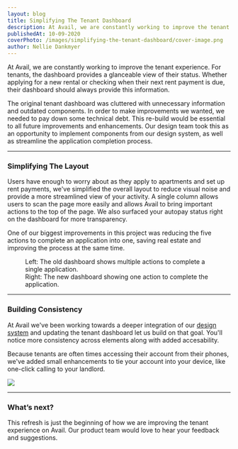 ```yaml
---
layout: blog
title: Simplifying The Tenant Dashboard
description: At Avail, we are constantly working to improve the tenant experience. For tenants, the dashboard provides a glanceable view of their status. Whether applying for a new rental or checking when their next rent payment is due, their dashboard should always provide this information.
publishedAt: 10-09-2020
coverPhoto: /images/simplifying-the-tenant-dashboard/cover-image.png
author: Nellie Dankmyer
---
```


At Avail, we are constantly working to improve the tenant experience. For tenants, the dashboard provides a glanceable view of their status. Whether applying for a new rental or checking when their next rent payment is due, their dashboard should always provide this information.

The original tenant dashboard was cluttered with unnecessary information and outdated components. In order to make improvements we wanted, we needed to pay down some technical debt. This re-build would be essential to all future improvements and enhancements. Our design team took this as an opportunity to implement components from our design system, as well as streamline the application completion process.

---

### Simplifying The Layout

Users have enough to worry about as they apply to apartments and set up rent payments, we've simplified the overall layout to reduce visual noise and provide a more streamlined view of your activity. A single column allows users to scan the page more easily and allows Avail to bring important actions to the top of the page. We also surfaced your autopay status right on the dashboard for more transparency.

One of our biggest improvements in this project was reducing the five actions to complete an application into one, saving real estate and improving the process at the same time.

<Figure src="/images/simplifying-the-tenant-dashboard/application-update.png">
  Left: The old dashboard shows multiple actions to complete a single
  application.
  <br />
  Right: The new dashboard showing one action to complete the application.
</Figure>

---

### Building Consistency

At Avail we've been working towards a deeper integration of our [design system](/packages) and updating the tenant dashboard let us build on that goal. You'll notice more consistency across elements along with added accesability.

Because tenants are often times accessing their account from their phones, we've added small enhancements to tie your account into your device, like one-click calling to your landlord.

![](/images/simplifying-the-tenant-dashboard/call-landlord.png)

---

### What’s next?

This refresh is just the beginning of how we are improving the tenant experience on Avail. Our product team would love to hear your feedback and suggestions.
